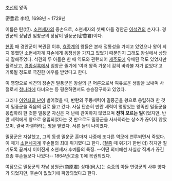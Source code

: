 [[조선]]의 왕족.

密豊君 李坦, 1698년 ~ 1729년

이름은 탄(坦). [[소현세자]]의 증손으로, 소현세자의 셋째 아들 경안군 [[이석견]]의 손자다. 경안군의 장남인 임창군의 장남이 밀풍군(密豊君)이다.

[[현종]] 때 경안군이 복권된 이후, [[효종]]계의 왕들은 본래 정통성을 가지고 있었으나 왕이 되지 못했던 소현세자계 자손에게 동정심을 가지고 있었기 때문인지 그래도 왕실에서 상당히 잘해주었다. 석견의 두 아들은 한 때 역모와 관련되어 [[제주도]]에 유배된 적도 있었지만 풀려났고, [[경종]]실록에서 임창군 졸기에 '여러 왕족 가운데 감히 바라볼 자가 없었다'고 기록될 정도로 극진한 예우를 받았다고 한다.

이 영향으로 석견의 장손인 밀풍군은 왕실의 큰 어른으로서 여유로운 생활을 보내며 사절로서 [[청]]나라에 다녀오는 등 평온하면서도 승승장구하고 있었다.

그러나 [[이인좌의 난]]이 벌어졌을 때, 반란의 주동세력이 밀풍군을 왕으로 옹립하려 한 것이 밀풍군을 죽음의 길로 몰고 갔다. 사실 단순히 반란 세력이 명망있는 왕족인 밀풍군을 옹립하려 한 것뿐 밀풍군 자신은 저 난에 관여하지 않았으며 '''전혀 모르는 일'''이었지만, 반란 세력에게 왕으로 옹립되었다는 것 만으로도 밀풍군을 사사하라는 상소가 끊이지 않았으며, 결국 자결하라는 명을 받았다. 서른 둘의 나이였다.

밀풍군은 자살했고, 그의 동생 밀운군 훈마저 나중에 또다른 역모에 연루되면서 죽었다. 이 때가 [[소현세자]]계 후손들의 최대 위기였다고 한다. ([[철종]] 때 위기가 한번 더) 하지만 질기도록 끝까지 이어진게 소현세자 후예들의 특징. --어떤 의미에선 사실상 직계가 끊긴 효종 후손들보다 나았다-- 1864년(고종 1)에 복권되었다.

여담으로 밀풍군의 차남 상원군(商原君) 상대(尙大)는 [[숙종]]의 아들 연령군의 사후 양자가 되었지만, 후손이 없었기에 파양되었다고 한다. 

